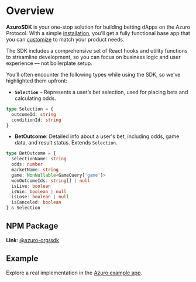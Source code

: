 
# Overview

**AzuroSDK** is your one-stop solution for building betting dApps on the Azuro Protocol. With a simple [installation](installation), you'll get a fully functional base app that you can [customize](setup) to match your product needs.

The SDK includes a comprehensive set of React hooks and utility functions to streamline development, so you can focus on business logic and user experience — not boilerplate setup.

<Callout type="info">
You’ll often encounter the following types while using the SDK, so we’ve highlighted them upfront:

- **`Selection`** – Represents a user’s bet selection, used for placing bets and calculating odds.

```ts
type Selection = {
  outcomeId: string
  conditionId: string
}
```

- **BetOutcome**: Detailed info about a user's bet, including odds, game data, and result status. Extends `Selection`.

```ts
type BetOutcome = {
  selectionName: string
  odds: number
  marketName: string
  game: NonNullable<GameQuery['game']>
  wonOutcomeIds: string[] | null
  isLive: boolean
  isWin: boolean | null
  isLose: boolean | null
  isCanceled: boolean
} & Selection
```
</Callout>

## NPM Package

**Link**: [@azuro-org/sdk](https://www.npmjs.com/package/@azuro-org/sdk)

## Example

Explore a real implementation in the [Azuro example app](https://github.com/Azuro-protocol/example-app).
